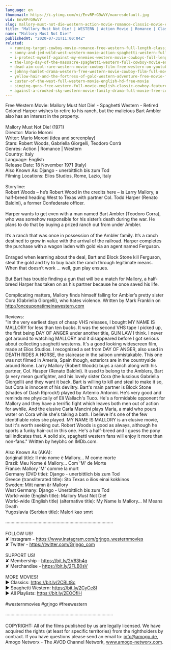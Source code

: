 ```yaml
---
language: en
thumbnail: https://i.ytimg.com/vi/EnvRPrG9wVY/maxresdefault.jpg
vid: EnvRPrG9wVY
slug: mallory-must-not-die-western-action-movie-romance-classic-movie-cowboy-film
title: "Mallory Must Not Die! | WESTERN | Action Movie | Romance | Classic Movie | Cowboy Film"
name: "Mallory Must Not Die!"
publishedAt: "2020-07-31T11:00:04Z"
related:
  - running-target-cowboy-movie-romance-free-western-full-length-classic-movie
  - sonny-and-jed-wild-west-western-movie-action-spaghetti-western-full-length-english
  - i-protect-myself-against-my-enemies-western-movie-cowboys-full-length-wild-west
  - the-long-day-of-the-massacre-spaghetti-western-full-cowboy-movie-english-wild-west
  - dead-aim-cool-rare-western-movie-cowboy-film-free-western-on-youtube-english
  - johnny-hamlet-drama-western-free-western-movie-cowboy-film-full-movies
  - yellow-hair-and-the-fortress-of-gold-western-adventure-free-movie-full-length-film
  - custer-of-the-west-full-western-movie-english-hd-free-movie
  - singing-guns-free-western-full-movie-english-classic-cowboy-feature-film
  - against-a-crooked-sky-western-movie-family-drama-full-movie-free-cowboy-film-free-movie
---
```


Free Western Movie: Mallory Must Not Die! - Spaghetti Western - Retired Colonel Harper wishes to retire to his ranch, but the malicious Bart Ambler also has an interest in the property.<br />
<br />
Mallory Must Not Die! (1971)<br />
Director: Mario Moroni<br />
Writer: Mario Moroni (idea and screenplay)<br />
Stars: Robert Woods, Gabriella Giorgelli, Teodoro Corrà <br />
Genres: Action | Romance | Western <br />
Country: Italy<br />
Language: English<br />
Release Date: 18 November 1971 (Italy) <br />
Also Known As: Django - unerbittlich bis zum Tod <br />
Filming Locations: Elios Studios, Rome, Lazio, Italy <br />
<br />
Storyline:<br />
Robert Woods – he’s Robert Wood in the credits here – is Larry Mallory, a half-breed heading West to Texas with partner Col. Todd Harper (Renato Baldini), a former Confederate officer.<br />
<br />
Harper wants to get even with a man named Bart Ambler (Teodoro Corra), who was somehow responsible for his sister’s death during the war. He plans to do that by buying a prized ranch out from under Ambler.<br />
<br />
It’s a ranch that was once in possession of the Ambler family. It’s a ranch destined to grow in value with the arrival of the railroad. Harper completes the purchase with a wagon laden with gold via an agent named Ferguson.<br />
<br />
Enraged when learning about the deal, Bart and Block Stone kill Ferguson, steal the gold and try to buy back the ranch through legitimate means. When that doesn’t work … well, gun play ensues.<br />
<br />
But Bart has trouble finding a gun that will be a match for Mallory, a half-breed Harper has taken on as his partner because he once saved his life.<br />
<br />
Complicating matters, Mallory finds himself falling for Ambler’s pretty sister Cora (Gabriella Giorgelli), who hates violence. Written by Mark Franklin on http://onceuponatimeinawestern.com<br />
<br />
Reviews:<br />
"In the very earliest days of cheap VHS releases, I bought MY NAME IS MALLORY for less than ten bucks. It was the second VHS tape I picked up, the first being DAY OF ANGER under another title, GUN LAW I think. I never got around to watching MALLORY and it disappeared before I got serious about collecting spaghetti westerns. It's a good looking widescreen film, made at Elios Studios. I recognized a set from DAY OF ANGER, also used in DEATH RIDES A HORSE, the staircase in the saloon unmistakable. This one was not filmed in Ameria, Spain though, exteriors are in the countryside around Rome. Larry Mallory (Robert Woods) buys a ranch along with his partner, Col. Hasper (Renato Baldini). It used to belong to the Amblers, Bart (a very mean gunfighter, and his lovely sister Cora (the luscious Gabriella Giorgelli) and they want it back. Bart is willing to kill and steal to make it so, but Cora is innocent of his deviltry. Bart's main partner is Block Stone (shades of Dash Riprock!) played by Artemio Antonini. He's very good and reminds me physically of Eli Wallach's Tuco. He's a formidable opponent for Mallory and they have a terrific fight which leaves both men out of action for awhile. And the elusive Carla Mancini plays Maria, a maid who pours water on Cora while she's taking a bath. I believe it's one of the few identifiable roles she played. MY NAME IS MALLORY is an elusive movie, but it's worth seeking out. Robert Woods is good as always, although he sports a funky hair-cut in this one. He's a half-breed and I guess the pony tail indicates that. A solid six, spaghetti western fans will enjoy it more than non-fans." Written by heybhc on IMDb.com.<br />
<br />
Also Known As (AKA):<br />
(original title): Il mio nome è Mallory... M come morte<br />
Brazil: Meu Nome é Mallory... Com 'M' de Morte<br />
France: Mallory 'M' comme la mort<br />
Germany (DVD title): Django - unerbittlich bis zum Tod<br />
Greece (transliterated title): Sto Texas o ilios einai kokkinos<br />
Sweden: Mitt namn är Mallory<br />
West Germany: Django - Unerbittlich bis zum Tod<br />
World-wide (English title): Mallory Must Not Die!<br />
World-wide (English title) (alternative title): My Name Is Mallory... M Means Death<br />
Yugoslavia (Serbian title): Malori kao smrt<br />
<br />
····················································································<br />
<br />
FOLLOW US!<br />
✘ Instagram - https://www.instagram.com/grjngo_westernmovies<br />
✘ Twitter - https://twitter.com/Grjngo_com<br />
<br />
SUPPORT US!<br />
✘ Membership - https://bit.ly/2V63h4q<br />
✘ Merchandise - https://bit.ly/2FLB0sV<br />
<br />
MORE MOVIES! <br />
► Classics: https://bit.ly/2CBLt8c <br />
► Spaghetti Western: https://bit.ly/2CyCe8I <br />
► All Playlists: https://bit.ly/2EOOfIH <br />
<br />
#westernmovies #grjngo #freewestern<br />
<br />
····················································································<br />
<br />
COPYRIGHT: All of the films published by us are legally licensed. We have acquired the rights (at least for specific territories) from the rightholders by contract. If you have questions please send an email to: info@amogo.de, Amogo Networx - The AVOD Channel Network, www.amogo-networx.com.